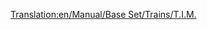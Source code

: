 [[Translation:en/Manual/Base Set/Trains/T.I.M.]]
{{en/Manual/Base Set/Trains/Trains|Cost=£46,875 ($93.750)
|Speed=241 kph (150 mph)
|Weight=90 t
|Power=7,000 hp (5.220 kW)
|Annual=£3,374 ($6.748)
|Designed=1984
|Lifespan=25
|Capacity=N/A
|Description=This is a dual-head locomotive, capable of speeds up 64kph faster than the next best, the [[en/Manual/Base Set/Trains/SH '40']]. There is one faster electric rail locomotive, the [[en/Manual/Base Set/Trains/AsiaStar]].
|Real-life=This is the Transport Tycoon equivalent of the early-model French [https://www.wikipedia.org/wiki/TGV TGV] (Train à Grande Vitesse).
}}